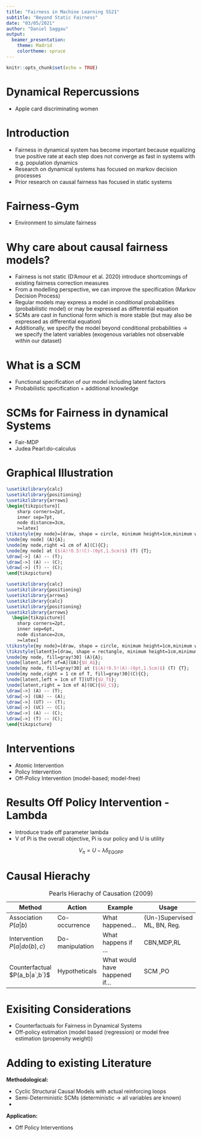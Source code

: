 ```yaml
---
title: "Fairness in Machine Learning SS21"
subtitle: "Beyond Static Fairness"
date: "03/05/2021"
author: "Daniel Saggau"
output:
  beamer_presentation:
    theme: Madrid
    colortheme: spruce
---
```


```r
knitr::opts_chunk$set(echo = TRUE)
```

# Dynamical Repercussions 

- Apple card discriminating women 



# Introduction 

- Fairness in dynamical system has become important because equalizing true positive rate at each step does not converge as fast in systems with e.g. population dynamics 
- Research on dynamical systems has focused on markov decision processes
- Prior research on causal fairness has focused in static systems 

# Fairness-Gym

- Environment to simulate fairness 

# Why care about causal fairness models?

- Fairness is not static (D'Amour et al. 2020) introduce shortcomings of existing fairness correction measures
- From a modelling perspective, we can improve the specification (Markov Decision Process)
- Regular models may express a model in conditional probabilities (probabilistic model) or may be expressed as differential equation 
- SCMs are cast in functional form which is more stable (but may also be expressed as differential equation)
- Additionally, we specify the model beyond conditional probabilities -> we specify the latent variables (exogenous variables not observable within our dataset)

# What is a SCM 

- Functional specification of our model including latent factors
- Probabilistic specification + additional knowledge 

# SCMs for Fairness in dynamical Systems 

- Fair-MDP
- Judea Pearl:do-calculus

# Graphical Illustration

```tikz
\usetikzlibrary{calc}
\usetikzlibrary{positioning}
\usetikzlibrary{arrows}
\begin{tikzpicture}[
    sharp corners=2pt,
    inner sep=7pt,
    node distance=3cm,
    >=latex]
\tikzstyle{my node}=[draw, shape = circle, minimum height=1cm,minimum width=1cm]
\node[my node] (A){A};
\node[my node,right =1 cm of A](C){C};
\node[my node] at ($(A)!0.5!(C)-(0pt,1.5cm)$) (T) {T};
\draw[->] (A) -- (T);
\draw[->] (A) -- (C);
\draw[->] (T) -- (C);
\end{tikzpicture}
```

```tikz
\usetikzlibrary{calc}
\usetikzlibrary{positioning}
\usetikzlibrary{arrows}
\usetikzlibrary{calc}
\usetikzlibrary{positioning}
\usetikzlibrary{arrows}
  \begin{tikzpicture}[
    sharp corners=2pt,
    inner sep=6pt,
    node distance=2cm,
    >=latex]
\tikzstyle{my node}=[draw, shape = circle, minimum height=1cm,minimum width=1cm]
\tikzstyle{latent}=[draw, shape = rectangle, minimum height=1cm,minimum width=1cm]
\node[my node, fill=gray!30] (A){A};
\node[latent,left of=A](UA){$U_A$};
\node[my node, fill=gray!30] at ($(A)!0.5!(A)-(0pt,1.5cm)$) (T) {T};
\node[my node,right = 1 cm of T, fill=gray!30](C){C};
\node[latent,left = 1cm of T](UT){$U_T$};
\node[latent,right = 1cm of A](UC){$U_C$};
\draw[->] (A) -- (T);
\draw[->] (UA) -- (A);
\draw[->] (UT) -- (T);
\draw[->] (UC) -- (C);
\draw[->] (A) -- (C);
\draw[->] (T) -- (C);
\end{tikzpicture}
```

# Interventions 

- Atomic Intervention 
- Policy Intervention 
- Off-Policy Intervention (model-based; model-free)

# Results Off Policy Intervention - Lambda 

* Introduce trade off parameter lambda 
* V of Pi is the overall objective, Pi is our policy and U is utility

$$V_\pi =U - \lambda\delta_{EQOPP}$$

# Causal Hierachy

 |Method          | Action |  Example | Usage | 
|------------------|-------------|--------------------|-------------------|
| Association $P(a|b)$               | Co-occurrence             | What happened...               |(Un-)Supervised ML, BN, Reg.  
| Intervention $P(a|do(b),c)$       | Do-manipulation           | What happens if ...            |CBN,MDP,RL    
| Counterfactual $P(a_b|a`,b`)$     | Hypotheticals   | What would have happened if...           | SCM ,PO            

Table: Pearls Hierachy of Causation (2009)


# Exisiting Considerations 

- Counterfactuals for Fairness in Dynamical Systems 
- Off-policy estimation (model based (regression) or model free estimation (propensity weight))

# Adding to existing Literature

**Methodological:**

- Cyclic Structural Causal Models with actual reinforcing loops
- Semi-Deterministic SCMs (deterministic -> all variables are known)
-

**Application:**

- Off Policy Interventions 

